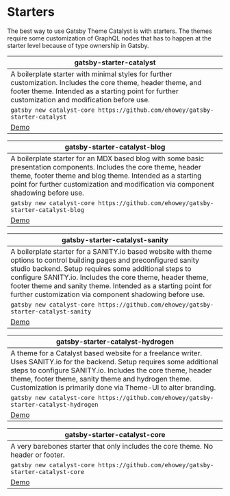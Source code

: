 <SEO
  title="Starters"
  description="A list of starters available that implement Gatsby Theme Catalyst. Gatsby Theme Catalyst is an opinionated set of integrated themes and starters to accelerate your next Gatsby project."
/>

# Starters

The best way to use Gatsby Theme Catalyst is with starters. The themes require some customization of GraphQL nodes that has to happen at the starter level because of type ownership in Gatsby.

| gatsby-starter-catalyst                                                                                                                                                                                           |
| ----------------------------------------------------------------------------------------------------------------------------------------------------------------------------------------------------------------- |
| A boilerplate starter with minimal styles for further customization. Includes the core theme, header theme, and footer theme. Intended as a starting point for further customization and modification before use. |
| `gatsby new catalyst-core https://github.com/ehowey/gatsby-starter-catalyst`                                                                                                                                      |
| [Demo](https://gatsby-starter-catalyst.netlify.app/)                                                                                                                                                              |

| gatsby-starter-catalyst-blog                                                                                                                                                                                                                                         |
| -------------------------------------------------------------------------------------------------------------------------------------------------------------------------------------------------------------------------------------------------------------------- |
| A boilerplate starter for an MDX based blog with some basic presentation components. Includes the core theme, header theme, footer theme and blog theme. Intended as a starting point for further customization and modification via component shadowing before use. |
| `gatsby new catalyst-core https://github.com/ehowey/gatsby-starter-catalyst-blog`                                                                                                                                                                                    |
| [Demo](https://gatsby-starter-catalyst-blog.netlify.app/)                                                                                                                                                                                                            |

| gatsby-starter-catalyst-sanity                                                                                                                                                                                                                                                                                                                                          |
| ----------------------------------------------------------------------------------------------------------------------------------------------------------------------------------------------------------------------------------------------------------------------------------------------------------------------------------------------------------------------- |
| A boilerplate starter for a SANITY.io based website with theme options to control building pages and preconfigured sanity studio backend. Setup requires some additional steps to configure SANITY.io. Includes the core theme, header theme, footer theme and sanity theme. Intended as a starting point for further customization via component shadowing before use. |
| `gatsby new catalyst-core https://github.com/ehowey/gatsby-starter-catalyst-sanity`                                                                                                                                                                                                                                                                                     |
| [Demo](https://gatsby-starter-catalyst-sanity.netlify.app/)                                                                                                                                                                                                                                                                                                             |

| gatsby-starter-catalyst-hydrogen                                                                                                                                                                                                                                                                                |
| --------------------------------------------------------------------------------------------------------------------------------------------------------------------------------------------------------------------------------------------------------------------------------------------------------------- |
| A theme for a Catalyst based website for a freelance writer. Uses SANITY.io for the backend. Setup requires some additional steps to configure SANITY.io. Includes the core theme, header theme, footer theme, sanity theme and hydrogen theme. Customization is primarily done via Theme-UI to alter branding. |
| `gatsby new catalyst-core https://github.com/ehowey/gatsby-starter-catalyst-hydrogen`                                                                                                                                                                                                                           |
| [Demo](https://gatsby-starter-catalyst-hydrogen.netlify.app/)                                                                                                                                                                                                                                                   |

| gatsby-starter-catalyst-core                                                      |
| --------------------------------------------------------------------------------- |
| A very barebones starter that only includes the core theme. No header or footer.  |
| `gatsby new catalyst-core https://github.com/ehowey/gatsby-starter-catalyst-core` |
| [Demo](https://gatsby-starter-catalyst-core.netlify.app/)                         |

